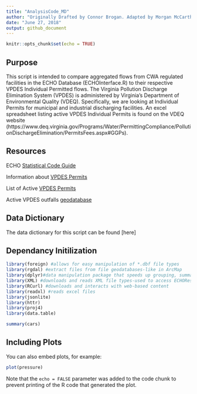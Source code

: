 ```yaml
---
title: "AnalysisCode_MD"
author: "Originally Drafted by Connor Brogan. Adapted by Morgan McCarthy"
date: "June 27, 2018"
output: github_document
---
```


```r
knitr::opts_chunk$set(echo = TRUE)
```

## Purpose

This script is intended to compare aggregated flows from CWA regulated facilities in the ECHO Database (ECHOInterface.R) to their respective VPDES Individual Permitted flows. The Virginia Pollution Discharge Elimination System (VPDES) is administered by Virginia's Department of Environmental Quality (VDEQ). Specifically, we are looking at Individual Permits for municipal and industrial discharging facilities. An excel spreadsheet listing active VPDES Individual Permits is found on the VDEQ website (https://www.deq.virginia.gov/Programs/Water/PermittingCompliance/PollutionDischargeElimination/PermitsFees.aspx#GGPs).

## Resources

ECHO [Statistical Code Guide](https://echo.epa.gov/system/files/REF_ICIS-NPDES_STATISTICAL_BASE.csv)

Information about [VPDES Permits](http://www.deq.virginia.gov/Programs/Water/PermittingCompliance/PollutionDischargeElimination/PermitsFees.aspx#GGPs)

List of Active [VPDES Permits](http://www.deq.virginia.gov/Portals/0/DEQ/Water/PollutionDischargeElimination/VPDES%20Spreadsheets/VPDES%20IP%20Contact%20Flow%20for%20WEB%20March%202018.xls?ver=2018-03-13-170732-267)

Active VPDES outfalls [geodatabase](http://www.deq.virginia.gov/mapper_ext/GIS_Datasets/VPDES_Geodatabase.zip)

## Data Dictionary

The data dictionary for this script can be found [here]

## 

## Dependancy Initilization

```r
library(foreign) #allows for easy manipulation of *.dbf file types
library(rgdal) #extract files from file geodatabases-like in ArcMap
library(dplyr)#data manipulation package that speeds up grouping, summarizing, ordering. 
library(XML) #downloads and reads XML file types-used to access ECHORest Services to download facilities
library(RCurl) #downloads and interacts with web-based content
library(readxl) #reads excel files
library(jsonlite)
library(httr)
library(proj4)
library(data.table)
```


```r
summary(cars)
```

## Including Plots

You can also embed plots, for example:

```r
plot(pressure)
```

Note that the `echo = FALSE` parameter was added to the code chunk to prevent printing of the R code that generated the plot.
